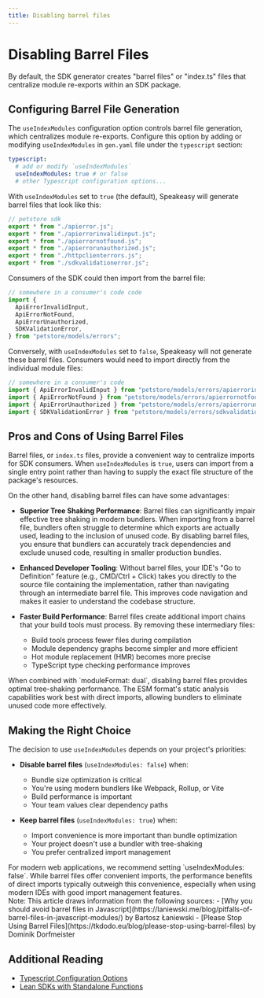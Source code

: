 ```yaml
---
title: Disabling barrel files
---
```


 

# Disabling Barrel Files

By default, the SDK generator creates "barrel files" or "index.ts" files that centralize module re-exports within an SDK package.

## Configuring Barrel File Generation

The `useIndexModules` configuration option controls barrel file generation, which centralizes module re-exports. Configure this option by adding or modifying `useIndexModules` in `gen.yaml` file under the `typescript` section:

```yaml <sdk-root>/.speakeasy/gen.yaml
typescript:
  # add or modify `useIndexModules`
  useIndexModules: true # or false
  # other Typescript configuration options...
```

With `useIndexModules` set to `true` (the default), Speakeasy will generate barrel files that look like this:

```typescript <sdk-root>/src/models/errors/index.ts
// petstore sdk
export * from "./apierror.js";
export * from "./apierrorinvalidinput.js";
export * from "./apierrornotfound.js";
export * from "./apierrorunauthorized.js";
export * from "./httpclienterrors.js";
export * from "./sdkvalidationerror.js";
```

Consumers of the SDK could then import from the barrel file:

```typescript example.ts
// somewhere in a consumer's code code
import {
  ApiErrorInvalidInput,
  ApiErrorNotFound,
  ApiErrorUnauthorized,
  SDKValidationError,
} from "petstore/models/errors";
```

Conversely, with `useIndexModules` set to `false`, Speakeasy will not generate these barrel files. Consumers would need to import directly from the individual module files:

```typescript example.ts
// somewhere in a consumer's code
import { ApiErrorInvalidInput } from "petstore/models/errors/apierrorinvalidinput.js";
import { ApiErrorNotFound } from "petstore/models/errors/apierrornotfound.js";
import { ApiErrorUnauthorized } from "petstore/models/errors/apierrorunauthorized.js";
import { SDKValidationError } from "petstore/models/errors/sdkvalidationerror.js";
```

## Pros and Cons of Using Barrel Files

Barrel files, or `index.ts` files, provide a convenient way to centralize imports for SDK consumers. When `useIndexModules` is `true`, users can import from a single entry point rather than having to supply the exact file structure of the package's resources.

On the other hand, disabling barrel files can have some advantages:

- **Superior Tree Shaking Performance**: Barrel files can significantly impair effective tree shaking in modern bundlers. When importing from a barrel file, bundlers often struggle to determine which exports are actually used, leading to the inclusion of unused code. By disabling barrel files, you ensure that bundlers can accurately track dependencies and exclude unused code, resulting in smaller production bundles.

- **Enhanced Developer Tooling**: Without barrel files, your IDE's "Go to Definition" feature (e.g., CMD/Ctrl + Click) takes you directly to the source file containing the implementation, rather than navigating through an intermediate barrel file. This improves code navigation and makes it easier to understand the codebase structure.

- **Faster Build Performance**: Barrel files create additional import chains that your build tools must process. By removing these intermediary files:
  - Build tools process fewer files during compilation
  - Module dependency graphs become simpler and more efficient
  - Hot module replacement (HMR) becomes more precise
  - TypeScript type checking performance improves

<div className="Callout" data-title="Performance tip" data-variant="info">
When combined with `moduleFormat: dual`, disabling barrel files provides optimal tree-shaking performance. The ESM format&apos;s static analysis capabilities work best with direct imports, allowing bundlers to eliminate unused code more effectively.
</div>

## Making the Right Choice

The decision to use `useIndexModules` depends on your project's priorities:

- **Disable barrel files** (`useIndexModules: false`) when:
  - Bundle size optimization is critical
  - You're using modern bundlers like Webpack, Rollup, or Vite
  - Build performance is important
  - Your team values clear dependency paths
  
- **Keep barrel files** (`useIndexModules: true`) when:
  - Import convenience is more important than bundle optimization
  - Your project doesn't use a bundler with tree-shaking
  - You prefer centralized import management

<div className="Callout" data-title="Recommendation" data-variant="info">
For modern web applications, we recommend setting `useIndexModules: false`. While barrel files offer convenient imports, the performance benefits of direct imports typically outweigh this convenience, especially when using modern IDEs with good import management features.
</div>

<div className="Callout" data-title="Note" data-variant="info">
  Note: This article draws information from the following sources: - [Why you
  should avoid barrel files in
  Javascript](https://laniewski.me/blog/pitfalls-of-barrel-files-in-javascript-modules/)
  by Bartosz Łaniewski - [Please Stop Using Barrel
  Files](https://tkdodo.eu/blog/please-stop-using-barrel-files) by Dominik
  Dorfmeister
</div>

## Additional Reading

- [Typescript Configuration Options](/docs/customize/typescript/configuring-module-format)
- [Lean SDKs with Standalone Functions](/post/standalone-functions)
